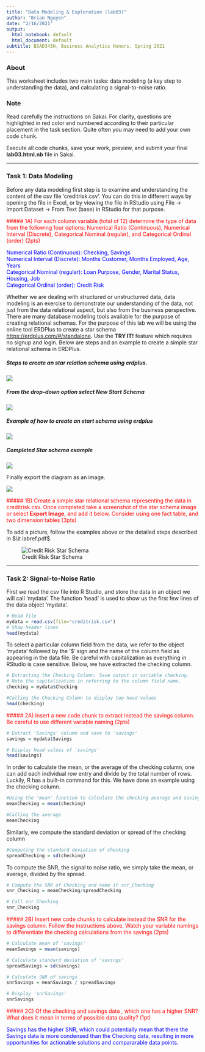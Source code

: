 ```yaml
---
title: "Data Modeling & Exploration (lab03)"
author: "Brian Nguyen"
date: "2/16/2021"
output:
  html_notebook: default
  html_document: default
subtitle: BSAD343H, Business Analytics Honors, Spring 2021
---
```


### About

This worksheet includes two main tasks: data modeling (a key step to understanding the data), and calculating a signal-to-noise ratio.


### Note

Read carefully the instructions on Sakai. For clarity, questions are highlighted in red color and numbered according to their particular placement in the task section.  Quite often you may need to add your own code chunk.

Execute all code chunks, save your work, preview, and submit your final **lab03.html.nb** file in Sakai.

--------------

### Task 1: Data Modeling

Before any data modeling first step is to examine and understanding the content of the csv file 'creditrisk.csv'. You can do this in different ways by opening the file in Excel, or by viewing the file in RStudio using File -> Import Dataset -> From Text (base) in RStudio for that purpose.

<span style="color:red">
##### 1A) For each column variable (total of 12) determine the type of data from the following four options: Numerical Ratio (Continuous), Numerical Interval (Discrete), Categorical Nominal (regular), and Categorical Ordinal (order) (2pts)
 </span>
 
<span style="color:blue">
Numerical Ratio (Continuous): Checking, Savings </br>
Numerical Interval (Discrete): Months Customer, Months Employed, Age, Years </br>
Categorical Nominal (regular): Loan Purpose, Gender, Marital Status, Housing, Job </br>
Categorical Ordinal (order): Credit Risk </br>
</span>

Whether we are dealing with structured or unstructurred data, data modeling is an exercise to demonstrate our understanding of the data, not just from the data relational aspect,  but also from the business perspective. There are many database modeling tools available for the purpose of creating relational schemas.  For the purpose of this lab we will be using the online tool ERDPlus to create a star schema  [https://erdplus.com/#/standalone](https://erdplus.com/#/standalone). Use the **TRY IT!** feature which requires no signup and login.  Below are steps and an example to create a simple star relational schema in ERDPlus. 


##### Steps to create an star relation schema using erdplus.

![](img01.png)

##### From the drop-down option select **New Start Schema**

![](img02.png)

##### Example of how to create an start schema using erdplus


![](https://erdplus.com/StarSchemaAnimation.gif)

##### Completed Star schema example


![](img03.png)


Finally export the diagram as an image.

![](img04.png)

<span style="color:red">
##### 1B) Create a simple star relational schema representing the data in creditrisk.csv.  Once completed take a screenshot of the star schema image or select **Export Image**, and add it below. Consider using one fact table, and two dimension tables (3pts)
 </span>
 
To add a picture, follow the examples above or the detailed steps described in $\it labref.pdf$. 

![Credit Risk Star Schema](CreditRiskStarSchema.png) 

-------------

### Task 2: Signal-to-Noise Ratio

First we read the csv file into R Studio, and store the data in an object we will call 'mydata'. The function 'head' is used to show us the first few lines of the data object 'mydata'.


```r
# Read file
mydata = read.csv(file="creditrisk.csv")
# Show header lines
head(mydata)
```

To select a particular column field from the data, we refer to the object 'mydata' followed by the '$' sign and the name of the column field as appearing in the data file. Be careful with capitalization as everything in RStudio is case sensitive. Below, we have extracted the checking column. 

```r
# Extracting the Checking Column. Save output in variable checking.
# Note the capitalization in referring to the column field name.
checking = mydata$Checking 

#Calling the Checking Column to display top head values
head(checking)
```

<span style="color:red">
##### 2A) Insert a new code chunk to extract instead the savings column. Be careful to use different variable naming (2pts)
</span>

```r
# Extract 'Savings' column and save to 'savings'
savings = mydata$Savings

# Display head values of 'savings'
head(savings)
```

In order to calculate the mean, or the average of the checking column, one can add each individual row entry and divide by the total number of rows. Luckily, R has a built-in command for this. We have done an example using the checking column. 

```r
#Using the 'mean' function to calculate the checking average and saving output in variable named 'meanChecking'
meanChecking = mean(checking)

#Calling the average
meanChecking
```

Similarly, we compute the standard deviation or spread of the checking column

```r
#Computing the standard deviation of checking
spreadChecking = sd(checking)
```

To compute the SNR, the signal to noise ratio, we simply take the mean, or average, divided by the spread. 

```r
# Compute the SNR of Checking and name it snr_Checking
snr_Checking = meanChecking/spreadChecking

# Call snr_Checking
snr_Checking
```

<span style="color:red">
##### 2B) Insert new code chunks to calculate instead the SNR for the savings column. Follow the instructions above. Watch your variable namings  to differentiate the checking calculations from the savings (2pts)
</span>

```r
# Calculate mean of 'savings'
meanSavings = mean(savings)

# Calculate standard deviation of 'savings'
spreadSavings = sd(savings)

# Calculate SNR of savings
snrSavings = meanSavings / spreadSavings

# Display 'snrSavings'
snrSavings
```


<span style="color:red">
##### 2C) Of the checking and savings data , which one has a higher SNR? What does it mean in terms of possible data quality? (1pt)
</span>

<span style="color:blue">
Savings has the higher SNR, which could potentially mean that there the Savings data is more condensed than the Checking data, resulting in more opportunities for actionable solutions and compararable data points.
</span>


